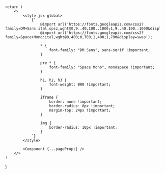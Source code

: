 
    return (
        <>
            <style jsx global>
                {`
                    @import url('https://fonts.googleapis.com/css2?family=DM+Sans:ital,opsz,wght@0,9..40,100..1000;1,9..40,100..1000&display=swap');
                    @import url('https://fonts.googleapis.com/css2?family=Space+Mono:ital,wght@0,400;0,700;1,400;1,700&display=swap');

                    * {
                        font-family: "DM Sans", sans-serif !important;
                    }

                    pre * {
                        font-family: "Space Mono", monospace !important;
                    }

                    h1, h2, h3 {
                        font-weight: 800 !important;
                    }

                    iframe {
                        border: none !important;
                        border-radius: 8px !important;
                        margin-top: 24px !important;
                    }

                    img {
                        border-radius: 10px !important;
                    }
                `}
            </style>

            <Component {...pageProps} />
        </>
    )

}
